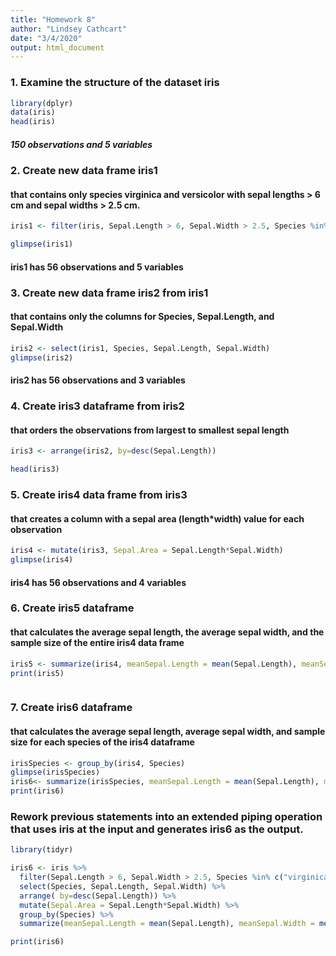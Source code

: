 ```yaml
---
title: "Homework 8"
author: "Lindsey Cathcart"
date: "3/4/2020"
output: html_document
---
```


### 1. Examine the structure of the dataset iris
```r
library(dplyr)
data(iris)
head(iris)


```
##### 150 observations and 5 variables


### 2. Create new data frame iris1 
####  that contains only species virginica and versicolor with sepal lengths > 6 cm and sepal widths > 2.5 cm.

```r
iris1 <- filter(iris, Sepal.Length > 6, Sepal.Width > 2.5, Species %in% c("virginica", "versicolor"))

glimpse(iris1)

```
#### iris1 has 56 observations and 5 variables


### 3. Create new data frame iris2 from iris1
#### that contains only the columns for Species, Sepal.Length, and Sepal.Width

```r
iris2 <- select(iris1, Species, Sepal.Length, Sepal.Width)
glimpse(iris2)


```
#### iris2 has 56 observations and 3 variables


### 4. Create iris3 dataframe from iris2 
#### that orders the observations from largest to smallest sepal length

```r
iris3 <- arrange(iris2, by=desc(Sepal.Length))

head(iris3)


```



### 5. Create iris4 data frame from iris3
#### that creates a column with a sepal area (length*width) value for each observation

```r
iris4 <- mutate(iris3, Sepal.Area = Sepal.Length*Sepal.Width)
glimpse(iris4)

```
#### iris4 has 56 observations and 4 variables


### 6. Create iris5 dataframe
#### that calculates the average sepal length, the average sepal width, and the sample size of the entire iris4 data frame

```r
iris5 <- summarize(iris4, meanSepal.Length = mean(Sepal.Length), meanSepal.Width = mean(Sepal.Width), TotalNumber=n())
print(iris5)



```


### 7. Create iris6 dataframe
#### that calculates the average sepal length, average sepal width, and sample size for each species of the iris4 dataframe

```r
irisSpecies <- group_by(iris4, Species)
glimpse(irisSpecies)
iris6<- summarize(irisSpecies, meanSepal.Length = mean(Sepal.Length), meanSepal.Width = mean(Sepal.Width), TotalNumber=n())
print(iris6)
```



### Rework previous statements into an extended piping operation that uses iris at the input and generates iris6 as the output.


```r

library(tidyr)

iris6 <- iris %>% 
  filter(Sepal.Length > 6, Sepal.Width > 2.5, Species %in% c("virginica", "versicolor")) %>% 
  select(Species, Sepal.Length, Sepal.Width) %>% 
  arrange( by=desc(Sepal.Length)) %>% 
  mutate(Sepal.Area = Sepal.Length*Sepal.Width) %>%
  group_by(Species) %>%
  summarize(meanSepal.Length = mean(Sepal.Length), meanSepal.Width = mean(Sepal.Width), TotalNumber=n()) 

print(iris6)
```

















































